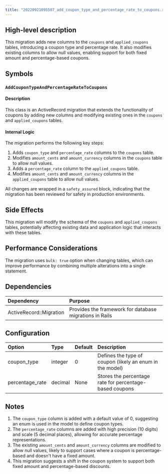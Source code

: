 ```yaml
---
title: "20220921095507_add_coupon_type_and_percentage_rate_to_coupons.rb"
---
```


## High-level description
This migration adds new columns to the `coupons` and `applied_coupons` tables, introducing a coupon type and percentage rate. It also modifies existing columns to allow null values, enabling support for both fixed amount and percentage-based coupons.

## Symbols

### `AddCouponTypeAndPercentageRateToCoupons`
#### Description
This class is an ActiveRecord migration that extends the functionality of coupons by adding new columns and modifying existing ones in the `coupons` and `applied_coupons` tables.

#### Internal Logic
The migration performs the following key steps:
1. Adds `coupon_type` and `percentage_rate` columns to the `coupons` table.
2. Modifies `amount_cents` and `amount_currency` columns in the `coupons` table to allow null values.
3. Adds a `percentage_rate` column to the `applied_coupons` table.
4. Modifies `amount_cents` and `amount_currency` columns in the `applied_coupons` table to allow null values.

All changes are wrapped in a `safety_assured` block, indicating that the migration has been reviewed for safety in production environments.

## Side Effects
This migration will modify the schema of the `coupons` and `applied_coupons` tables, potentially affecting existing data and application logic that interacts with these tables.

## Performance Considerations
The migration uses `bulk: true` option when changing tables, which can improve performance by combining multiple alterations into a single statement.

## Dependencies
| Dependency | Purpose |
|:-----------|:--------|
| ActiveRecord::Migration | Provides the framework for database migrations in Rails |

## Configuration
| Option | Type | Default | Description |
|:-------|:-----|:--------|:------------|
| coupon_type | integer | 0 | Defines the type of coupon (likely an enum in the model) |
| percentage_rate | decimal | None | Stores the percentage rate for percentage-based coupons |

## Notes
1. The `coupon_type` column is added with a default value of 0, suggesting an enum is used in the model to define coupon types.
2. The `percentage_rate` columns are added with high precision (10 digits) and scale (5 decimal places), allowing for accurate percentage representations.
3. The existing `amount_cents` and `amount_currency` columns are modified to allow null values, likely to support cases where a coupon is percentage-based and doesn't have a fixed amount.
4. This migration suggests a shift in the coupon system to support both fixed amount and percentage-based discounts.
